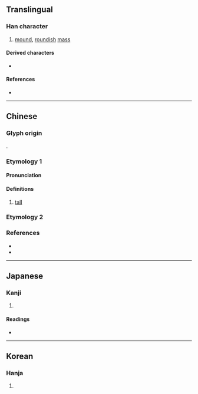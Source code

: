 {{also|壵}}
{{character info}}

==Translingual==

===Han character===
{{Han char|rn=32|rad=土|as=06|sn=9|four=40114|canj=GGG|ids=⿱土⿰土土}}

# [[mound]], [[roundish]] [[mass]]

====Derived characters====
* {{l|mul|[[𣈹]], [[𤋑]], [[堯]], [[㙓]], [[嬈]], [[𤃋]], [[𭨍]], [[𨘫]], [[𨮲]]}}

====References====
* {{Han ref|kx=0228.070|dkj=05047|hdz=10437.010|uh=579A|ud=22426|bh=CE5D|bd=52829}}

----

==Chinese==
{{zh-forms}}

===Glyph origin===
{{Han etym}}
{{zh-etym-triple|土|earth; dirt}}.

===Etymology 1===

====Pronunciation====
{{zh-pron
|m=yáo
|c=jiu1,jiu4
|mc=y
|oc=y
|ma=
|cat=n
}}

====Definitions====
{{zh-hanzi}}

# {{zh-obsolete}} {{lb|zh|of masses of earth}} [[tall]]

===Etymology 2===
{{zh-see|堯}}

===References===
* {{R:twedu|C01653}}
* {{R:twedu|A00786-028-1}}

----

==Japanese==

===Kanji===
{{ja-kanji|grade=|rs=土06}}

# {{rfdef|ja|sort=土06}}

====Readings====
* {{ja-readings|on=[[げう]] (geu)|kun=}}

----

==Korean==

===Hanja===
{{ko-hanja|hangeul=요|eumhun=|rv=yo|mr=yo|y=yo}}

# {{rfdef|ko|sort=土06}}